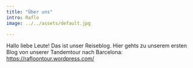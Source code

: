 ```yaml
---
title: "Über uns"
intro: Raflo
image: ../../assets/default.jpg

---
```

Hallo liebe Leute! Das ist unser Reiseblog. Hier gehts zu unserem ersten Blog von unserer Tandemtour nach Barcelona: https://rafloontour.wordpress.com/